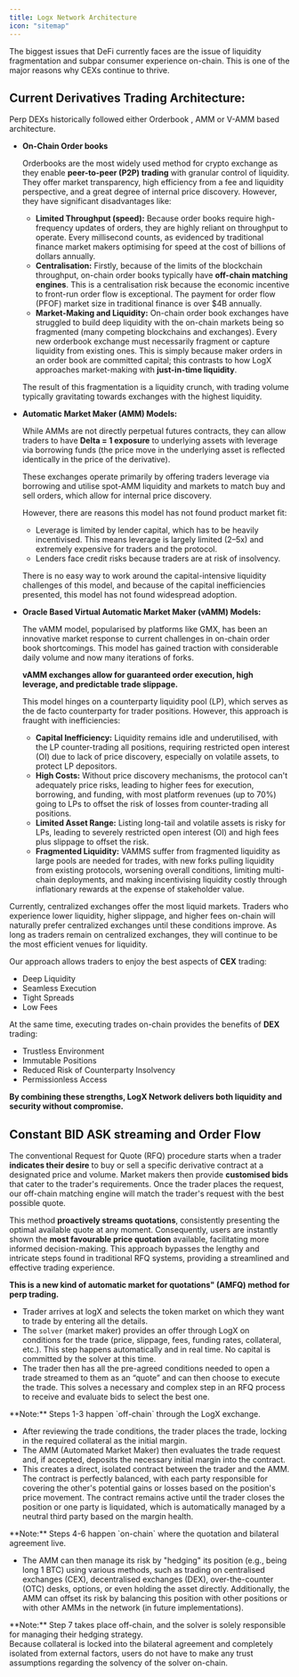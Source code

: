 ```yaml
---
title: Logx Network Architecture
icon: "sitemap"  
---
```

The biggest issues that DeFi currently faces are the issue of liquidity fragmentation and subpar consumer experience on-chain. This is one of the major reasons why CEXs continue to thrive.

## Current Derivatives Trading Architecture:

Perp DEXs historically followed either Orderbook , AMM or V-AMM based architecture.

-   **On-Chain Order books**

    Orderbooks are the most widely used method for crypto exchange as they enable **peer-to-peer (P2P) trading** with granular control of liquidity. They offer market transparency, high efficiency from a fee and liquidity perspective, and a great degree of internal price discovery. However, they have significant disadvantages like:

    -   **Limited Throughput (speed):** Because order books require high-frequency updates of orders, they are highly reliant on throughput to operate. Every millisecond counts, as evidenced by traditional finance market makers optimising for speed at the cost of billions of dollars annually.
    -   **Centralisation:** Firstly, because of the limits of the blockchain throughput, on-chain order books typically have **off-chain matching engines**. This is a centralisation risk because the economic incentive to front-run order flow is exceptional. The payment for order flow (PFOF) market size in traditional finance is over $4B annually.
    -   **Market-Making and Liquidity:** On-chain order book exchanges have struggled to build deep liquidity with the on-chain markets being so fragmented (many competing blockchains and exchanges). Every new orderbook exchange must necessarily fragment or capture liquidity from existing ones. This is simply because maker orders in an order book are committed capital; this contrasts to how LogX approaches market-making with **just-in-time liquidity**.

    The result of this fragmentation is a liquidity crunch, with trading volume typically gravitating towards exchanges with the highest liquidity.

-   **Automatic Market Maker (AMM) Models:**

    While AMMs are not directly perpetual futures contracts, they can allow traders to have **Delta = 1 exposure** to underlying assets with leverage via borrowing funds (the price move in the underlying asset is reflected identically in the price of the derivative).

    These exchanges operate primarily by offering traders leverage via borrowing and utilise spot-AMM liquidity and markets to match buy and sell orders, which allow for internal price discovery.

    However, there are reasons this model has not found product market fit:

    -   Leverage is limited by lender capital, which has to be heavily incentivised. This means leverage is largely limited (2–5x) and extremely expensive for traders and the protocol.
    -   Lenders face credit risks because traders are at risk of insolvency.

    There is no easy way to work around the capital-intensive liquidity challenges of this model, and because of the capital inefficiencies presented, this model has not found widespread adoption.

-   **Oracle Based Virtual Automatic Market Maker (vAMM) Models:**

    The vAMM model, popularised by platforms like GMX, has been an innovative market response to current challenges in on-chain order book shortcomings. This model has gained traction with considerable daily volume and now many iterations of forks.

    **vAMM exchanges allow for guaranteed order execution, high leverage, and predictable trade slippage.**

    This model hinges on a counterparty liquidity pool (LP), which serves as the de facto counterparty for trader positions. However, this approach is fraught with inefficiencies:

    -   **Capital Inefficiency:** Liquidity remains idle and underutilised, with the LP counter-trading all positions, requiring restricted open interest (OI) due to lack of price discovery, especially on volatile assets, to protect LP depositors.
    -   **High Costs:** Without price discovery mechanisms, the protocol can't adequately price risks, leading to higher fees for execution, borrowing, and funding, with most platform revenues (up to 70%) going to LPs to offset the risk of losses from counter-trading all positions.
    -   **Limited Asset Range:** Listing long-tail and volatile assets is risky for LPs, leading to severely restricted open interest (OI) and high fees plus slippage to offset the risk.
    -   **Fragmented Liquidity:** VAMMS suffer from fragmented liquidity as large pools are needed for trades, with new forks pulling liquidity from existing protocols, worsening overall conditions, limiting multi-chain deployments, and making incentivising liquidity costly through inflationary rewards at the expense of stakeholder value.

Currently, centralized exchanges offer the most liquid markets. Traders who experience lower liquidity, higher slippage, and higher fees on-chain will naturally prefer centralized exchanges until these conditions improve. As long as traders remain on centralized exchanges, they will continue to be the most efficient venues for liquidity.

Our approach allows traders to enjoy the best aspects of **CEX** trading:

-   Deep Liquidity
-   Seamless Execution
-   Tight Spreads
-   Low Fees

At the same time, executing trades on-chain provides the benefits of **DEX** trading:

-   Trustless Environment
-   Immutable Positions
-   Reduced Risk of Counterparty Insolvency
-   Permissionless Access

**By combining these strengths, LogX Network delivers both liquidity and security without compromise.**

## **Constant BID ASK streaming and Order Flow**

The conventional Request for Quote (RFQ) procedure starts when a trader **indicates their desire** to buy or sell a specific derivative contract at a designated price and volume. Market makers then provide **customised bids** that cater to the trader's requirements. Once the trader places the request, our off-chain matching engine will match the trader's request with the best possible quote.

This method **proactively streams quotations**, consistently presenting the optimal available quote at any moment. Consequently, users are instantly shown the **most favourable price quotation** available, facilitating more informed decision-making. This approach bypasses the lengthy and intricate steps found in traditional RFQ systems, providing a streamlined and effective trading experience.

**This is a new kind of automatic market for quotations" (AMFQ) method for perp trading.**

-   Trader arrives at logX and selects the token market on which they want to trade by entering all the details.
-   The `solver` (market maker) provides an offer through LogX on conditions for the trade (price, slippage, fees, funding rates, collateral, etc.). This step happens automatically and in real time. No capital is committed by the solver at this time.
-   The trader then has all the pre-agreed conditions needed to open a trade streamed to them as an “quote” and can then choose to execute the trade. This solves a necessary and complex step in an RFQ process to receive and evaluate bids to select the best one.

<Info>
    **Note:** Steps 1-3 happen `off-chain` through the LogX exchange.
</Info>

-   After reviewing the trade conditions, the trader places the trade, locking in the required collateral as the initial margin.
-   The AMM (Automated Market Maker) then evaluates the trade request and, if accepted, deposits the necessary initial margin into the contract.
-   This creates a direct, isolated contract between the trader and the AMM. The contract is perfectly balanced, with each party responsible for covering the other's potential gains or losses based on the position's price movement. The contract remains active until the trader closes the position or one party is liquidated, which is automatically managed by a neutral third party based on the margin health.

<Tip>
    **Note:** Steps 4-6 happen `on-chain` where the quotation and bilateral
    agreement live.
</Tip>

-   The AMM can then manage its risk by "hedging" its position (e.g., being long 1 BTC) using various methods, such as trading on centralised exchanges (CEX), decentralised exchanges (DEX), over-the-counter (OTC) desks, options, or even holding the asset directly. Additionally, the AMM can offset its risk by balancing this position with other positions or with other AMMs in the network (in future implementations).
<Info>
    **Note:** Step 7 takes place off-chain, and the solver is solely
    responsible for managing their hedging strategy.
    <br /> Because collateral is locked into the bilateral agreement and
    completely isolated from external factors, users do not have to make any
    trust assumptions regarding the solvency of the solver on-chain.
</Info>
